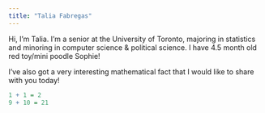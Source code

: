 ```yaml
---
title: "Talia Fabregas"
---
```


Hi, I'm Talia. I'm a senior at the University of Toronto, majoring in statistics and minoring in computer science & political science. I have 4.5 month old red toy/mini poodle Sophie!

I've also got a very interesting mathematical fact that I would like to share with you today!

```r
1 + 1 = 2
9 + 10 = 21
```
